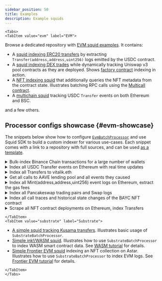 ```yaml
---
sidebar_position: 50
title: Examples
description: Example squids
---
```




```mdx-code-block
<Tabs>
<TabItem value="evm" label="EVM">
```

Browse a dedicated repository with [EVM squid examples](https://github.com/subsquid-labs/squid-evm-examples). It contains:

- A [squid indexing ERC20 transfers](https://github.com/subsquid-labs/evm-logs-example) by extracting `Transfer(address,address,uint256)` logs emitted by the USDC contract.
- A [squid indexing DEX trades](https://github.com/subsquid-labs/evm-factory-example) while dynamically tracking Uniswap v3 pool contracts as they are deployed. Shows [factory contract](/sdk/resources/evm/factory-contracts) indexing in action.
- A [NFT indexing squid](https://github.com/subsquid-labs/evm-multicall-example) that additionally queries the NFT metadata from the contract state. Illustrates batching RPC calls using the [Multicall contract](/sdk/reference/typegen/configuration/#batching-contract-state-calls-using-the-multicall-contract).
- A [multichain squid](https://github.com/subsquid-labs/squid-multichain-template) tracking USDC `Transfer` events on both Ethereum and BSC.

and a few others.

## Processor configs showcase {#evm-showcase}

The snippets below show how to configure [`EvmBatchProcessor`](/sdk/reference/processors/evm-batch) and use Squid SDK to build a custom indexer for various use-cases. Each snippet comes with a link to a repository with full sources, and can be used [as a template](/squid-cli/init/#sqd-init-name).

<details>
<summary>Bulk-index Binance Chain transactions for a large number of wallets</summary>

[Full squid here](https://github.com/subsquid-labs/showcase00-analyzing-a-large-number-of-wallets).

```ts title=src/processor.ts
export const processor = new EvmBatchProcessor()
  .setDataSource({
    archive: lookupArchive('binance'),
  })
  .addTransaction({})
```

```ts title=src/main.ts
const wallets: Set<string> = loadWallets()
// wallets.size can be very large (tested at 1.4M)

processor.run(new TypeormDatabase(), async (ctx) => {
  for (let block of ctx.blocks) {
    for (let txn of block.transactions) {
      if (wallets.has(txn.from)) {
        // process a txn initiated by the wallet
      }
      if (txn.to && wallets.has(txn.to)) {
        // process a txn directed to the wallet
      }
    }
  }
})
```

</details>

<details>
<summary>Index all USDC Transfer events on Ethereum with real time updates</summary>

Real time data is fetched from a chain node RPC; a Database object with hot blocks support is required to store it (see [this page](/sdk/resources/unfinalized-blocks) for more details). [Full squid here](https://github.com/subsquid-labs/showcase01-all-usdc-transfers).

```ts
export const USDC_CONTRACT_ADDRESS = '0xa0b86991c6218b36c1d19d4a2e9eb0ce3606eb48'

export const processor = new EvmBatchProcessor()
  .setDataSource({
    archive: lookupArchive('eth-mainnet'),
    chain: 'https://rpc.ankr.com/eth',
  })
  .setFinalityConfirmation(75)
  .addLog({
    range: {from: 6_082_465},
    address: [USDC_CONTRACT_ADDRESS],
    topic0: [usdcAbi.events.Transfer.topic],
  })
  .setFields({
    log: {
      transactionHash: true,
    },
  })
```

</details>

<details>
<summary>Index all Transfers to vitalik.eth</summary>

All `Transfer(address,address,uint256)` will be captured, including ERC20 and ERC721 transfers and possibly events with the same signature made with other protocols. [Full squid here](https://github.com/subsquid-labs/showcase02-all-transfers-to-a-wallet).

```ts
export const VITALIK_ETH_TOPIC = '0x000000000000000000000000d8da6bf26964af9d7eed9e03e53415d37aa96045'

export const processor = new EvmBatchProcessor()
  .setDataSource({
    archive: lookupArchive('eth-mainnet'),
  })
  .addLog({
    topic0: [erc20abi.events.Transfer.topic],
    topic2: [VITALIK_ETH_TOPIC],
  })
```

</details>

<details>
<summary>Get all calls to AAVE lending pool and all events they caused</summary>

Including events emitted by other contracts. Get ETH value involved in each call.

[Full squid here](https://github.com/subsquid-labs/showcase03-all-events-caused-by-contract-calls/).

```ts
export const AAVE_CONTRACT = '0x7d2768de32b0b80b7a3454c06bdac94a69ddc7a9'

export const processor = new EvmBatchProcessor()
  .setDataSource({
    archive: lookupArchive('eth-mainnet'),
  })
  .setBlockRange({ from: 11_362_579 })
  .addTransaction({
    to: [AAVE_CONTRACT],
    logs: true,
  })
  .setFields({
    transaction: {
      value: true,
      sighash: true,
    },
    log: {
      transactionHash: true,
    },
  })
```

</details>

<details>
<summary>Index all Mint(address,address,uint256) event logs on Ethereum, extract the gas fees</summary>

[Full squid here](https://github.com/subsquid-labs/showcase04-all-mint-events).

```ts
export const processor = new EvmBatchProcessor()
  .setDataSource({
    archive: lookupArchive('eth-mainnet'),
  })
  .addLog({
    topic0: [usdcAbi.events.Mint.topic],
    transaction: true,
  })
  .setFields({
    transaction: {
      gasUsed: true,
    }
  })
```

</details>

<details>
<summary>Index all Pancakeswap trading pairs and Swap logs</summary>

[Full squid here](https://github.com/subsquid-labs/showcase05-dex-pair-creation-and-swaps).

```ts
export const FACTORY_ADDRESSES = [
  '0xbcfccbde45ce874adcb698cc183debcf17952812',
  '0xca143ce32fe78f1f7019d7d551a6402fc5350c73',
]

const PAIR_CREATED_TOPIC = '0x0d3648bd0f6ba80134a33ba9275ac585d9d315f0ad8355cddefde31afa28d0e9'
const SWAP_TOPIC = '0xd78ad95fa46c994b6551d0da85fc275fe613ce37657fb8d5e3d130840159d822'

export const processor = new EvmBatchProcessor()
  .setDataSource({
    archive: lookupArchive('binance'),
  })
  .setBlockRange({ from: 586_851 })
  .addLog({
    address: FACTORY_ADDRESSES,
    topic0: [PAIR_CREATED_TOPIC],
  })
  .addLog({
    topic0: [SWAP_TOPIC],
  })
  .setFields({
    log: {
      transactionHash: true,
    },
  })
```

</details>

<details>
<summary>Index all call traces and historical state changes of the BAYC NFT contract</summary>

Call traces will expose any internal calls to BAYC by other contracts. [Full squid here](https://github.com/subsquid-labs/showcase06-all-bayc-call-traces).

```ts
const BAYC_ADDRESS = '0xbc4ca0eda7647a8ab7c2061c2e118a18a936f13d'

export const processor = new EvmBatchProcessor()
  .setDataSource({
    archive: lookupArchive('eth-mainnet'),
  })
  .setBlockRange({ from: 12_287_507 })
  .addTrace({
    type: ['call'],
    callTo: [BAYC_ADDRESS],
    transaction: true,
  })
  .addStateDiff({
    address: [BAYC_ADDRESS],
    transaction: true,
  })
  .setFields({
    trace: {
      callTo: true,
      callFrom: true,
      callSighash: true,
    },
 })
```

</details>

<details>
<summary>Scrape all NFT contract deployments on Ethereum, index Transfers</summary>

All contract creations are scraped; they will be checked for ERC721 compliance in the batch handler. All ERC721 `Transfer` events are scraped so that they can be filtered and binned by the contract in the batch handler. [Full squid here](https://github.com/subsquid-labs/showcase07-grab-all-nft-transfers).

```ts
export const processor = new EvmBatchProcessor()
  .setDataSource({
    archive: lookupArchive('eth-mainnet'),
  })
  .addTrace({
    type: ['create'],
    transaction: true,
  })
  .addLog({
    topic0: [erc721.events.Transfer.topic],
  })
  .setFields({
    trace: {
      createResultCode: true, // for checking ERC721 compliance
      createResultAddress: true,
    },
  })
```

</details>


```mdx-code-block
</TabItem>
<TabItem value="substrate" label="Substrate">
```

- [A simple squid tracking Kusama transfers](https://github.com/subsquid-labs/squid-substrate-template). Illustrates basic usage of `SubstrateBatchProcessor`.
- [Simple ink!/WASM squid](https://github.com/subsquid-labs/squid-wasm-template). Illustrates how to use `SubstrateBatchProcessor` to index WASM smart contract data. See [WASM tutorial](/sdk/tutorials/ink) for details.
- [Simple Frontier EVM squid](https://github.com/subsquid-labs/squid-frontier-evm-template) indexing an NFT collection on Astar. Illustrates how to use `SubstrateBatchProcessor` to index EVM logs. See [Frontier EVM tutorial](/sdk/tutorials/frontier-evm) for details.

[//]: # (!!!! Update Substrate examples in github.com/subsquid-labs/squid-substrate-examples and mention them here)


```mdx-code-block
</TabItem>
</Tabs>
```
